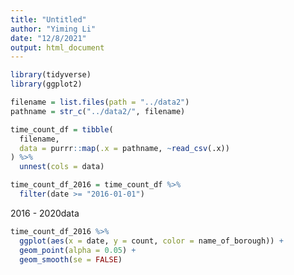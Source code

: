 ```yaml
---
title: "Untitled"
author: "Yiming Li"
date: "12/8/2021"
output: html_document
---
```


```r
library(tidyverse)
library(ggplot2)
```

```r
filename = list.files(path = "../data2") 
pathname = str_c("../data2/", filename)
```


```r
time_count_df = tibble(
  filename,
  data = purrr::map(.x = pathname, ~read_csv(.x)) 
) %>% 
  unnest(cols = data) 
```

```r
time_count_df_2016 = time_count_df %>% 
  filter(date >= "2016-01-01")
```

2016 - 2020data
```r
time_count_df_2016 %>% 
  ggplot(aes(x = date, y = count, color = name_of_borough)) +
  geom_point(alpha = 0.05) +
  geom_smooth(se = FALSE)
```



